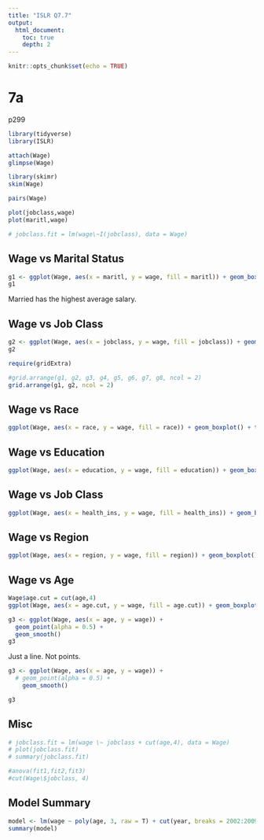 ```yaml
---
title: "ISLR Q7.7"
output:
  html_document:
    toc: true
    depth: 2    
---
```


```r
knitr::opts_chunk$set(echo = TRUE)
```

# 7a

p299

```r
library(tidyverse) 
library(ISLR)
```

```r
attach(Wage)
glimpse(Wage)
```

```r
library(skimr)
skim(Wage)
```

```r
pairs(Wage)
```

```r
plot(jobclass,wage) 
plot(maritl,wage)

```

```r
# jobclass.fit = lm(wage\~I(jobclass), data = Wage)
```

## Wage vs Marital Status

```r
g1 <- ggplot(Wage, aes(x = maritl, y = wage, fill = maritl)) + geom_boxplot() + theme(legend.position = "none")
g1
```

Married has the highest average salary.

## Wage vs Job Class

```r
g2 <- ggplot(Wage, aes(x = jobclass, y = wage, fill = jobclass)) + geom_boxplot() + theme(legend.position = "none")
g2
```

```r
require(gridExtra)

#grid.arrange(g1, g2, g3, g4, g5, g6, g7, g8, ncol = 2)
grid.arrange(g1, g2, ncol = 2)

```

## Wage vs Race

```r
ggplot(Wage, aes(x = race, y = wage, fill = race)) + geom_boxplot() + theme(legend.position = "none")
```

## Wage vs Education

```r
ggplot(Wage, aes(x = education, y = wage, fill = education)) + geom_boxplot() + theme(legend.position = "none")
```

## Wage vs Job Class

```r
ggplot(Wage, aes(x = health_ins, y = wage, fill = health_ins)) + geom_boxplot() + theme(legend.position = "none")
```

## Wage vs Region

```r
ggplot(Wage, aes(x = region, y = wage, fill = region)) + geom_boxplot() + theme(legend.position = "none")
```

## Wage vs Age

```r
Wage$age.cut = cut(age,4)
ggplot(Wage, aes(x = age.cut, y = wage, fill = age.cut)) + geom_boxplot() + theme(legend.position = "none")
```

```r
g3 <- ggplot(Wage, aes(x = age, y = wage)) +
  geom_point(alpha = 0.5) +
  geom_smooth()
g3
```

Just a line. Not points.

```r
g3 <- ggplot(Wage, aes(x = age, y = wage)) +
  # geom_point(alpha = 0.5) +
    geom_smooth()

g3
```

## Misc

```r
# jobclass.fit = lm(wage \~ jobclass + cut(age,4), data = Wage)
# plot(jobclass.fit) 
# summary(jobclass.fit) 

#anova(fit1,fit2,fit3)
#cut(Wage\$jobclass, 4)

```

## Model Summary

```r
model <- lm(wage ~ poly(age, 3, raw = T) + cut(year, breaks = 2002:2009) + maritl + race + education + jobclass + health + health_ins, data = Wage)
summary(model)
```
